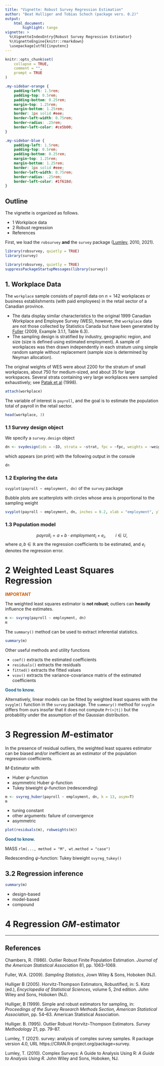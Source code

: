 ```yaml
---
title: "Vignette: Robust Survey Regression Estimation"
author: "Beat Hulliger and Tobias Schoch (package vers. 0.2)"
output:
    html_document:
        highlight: tango
vignette: >
  %\VignetteIndexEntry{Robust Survey Regression Estimator}
  %\VignetteEngine{knitr::rmarkdown}
  \usepackage[utf8]{inputenc}
---
```


```r
knitr::opts_chunk$set(
    collapse = TRUE,
    comment = "",
    prompt = TRUE
)
```

```css
.my-sidebar-orange {
    padding-left: 1.5rem;
    padding-top: 0.5rem;
    padding-bottom: 0.25rem;
    margin-top: 1.25rem;
    margin-bottom: 1.25rem;
    border: 1px solid #eee;
    border-left-width: 0.75rem;
    border-radius: .25rem;
    border-left-color: #ce5b00;
}

.my-sidebar-blue {
    padding-left: 1.5rem;
    padding-top: 0.5rem;
    padding-bottom: 0.25rem;
    margin-top: 1.25rem;
    margin-bottom: 1.25rem;
    border: 1px solid #eee;
    border-left-width: 0.75rem;
    border-radius: .25rem;
    border-left-color: #1f618d;
}
```

## Outline

The vignette is organized as follows.

 - 1 Workplace data
 - 2 Robust regression
 - References


First, we load the `robsurvey` **and** the `survey` package ([Lumley](#biblio), 2010, 2021).

```r
library(robsurvey, quietly = TRUE)
library(survey)
```

```r
library(robsurvey, quietly = TRUE)
suppressPackageStartupMessages(library(survey))
```


## 1. Workplace Data
The `workplace` sample consists of payroll data on $n=142$ workplaces or business establishments (with paid employees) in the retail sector of a Canadian province.

 - The data display similar characteristics to the original 1999 Canadian Workplace and Employee Survey (WES), however, the `workplace` data are not those collected by Statistics Canada but have been generated by [Fuller](#biblio) (2009, Example 3.1.1, Table 6.3).
 - The sampling design is stratified by industry, geographic region, and size (size is defined using estimated employment). A sample of workplaces was then drawn independently in each stratum using simple random sample without replacement (sample size is determined by Neyman allocation).

The original weights of WES were about 2200 for the stratum of small workplaces, about 750 for medium-sized, and about 35 for large workspaces. Several strata containing very large workplaces were sampled exhaustively; see [Patak et al](#biblio) (1998).

```r
attach(workplace)
```

The variable of interest is `payroll`, and the goal is to estimate the population total of payroll in the retail sector.

```r
head(workplace, 3)
```

### 1.1 Survey design object
We specify a `survey.design` object

```r
dn <- svydesign(ids = ~ID, strata = ~strat, fpc = ~fpc, weights = ~weight, data = workplace)
```

which appears (on print) with the following output in the console
```r
dn
```

### 1.2 Exploring the data

`svyplot(payroll ~ employment, dn)` of the `survey` package

Bubble plots are scatterplots with circles whose area is proportional to the sampling weight


```r
svyplot(payroll ~ employment, dn, inches = 0.2, xlab = "employment", ylab = "payroll")
```

### 1.3 Population model

$$\begin{equation}
payroll_i = a + b \cdot employment_i + e_i, \qquad i \in U,
\end{equation}$$
where $a,b \in \mathbb{R}$ are the regression coefficients to be estimated, and $e_i$ denotes the regression error.

# 2 Weighted Least Squares Regression

<div class="my-sidebar-orange">
<p style="color: #ce5b00;">
**IMPORTANT**
</p>
<p>
The weighted least squares estimator is **not robust**; outliers can **heavily** influence the estimates.
</p>
</div>

```r
m <- svyreg(payroll ~ employment, dn)
m
```

The `summary()` method can be used to extract inferential statistics.

```r
summary(m)
```

Other useful methods and utility functions

* `coef()` extracts the estimated coefficients
* `residuals()` extracts the residuals
* `fitted()` extracts the fitted values
* `vcov()` extracts the variance-covariance matrix of the estimated coefficients

<div class="my-sidebar-blue">
<p style="color: #1f618d;">
**Good to know.**
</p>
<p>Alternatively, linear models can be fitted by weighted least squares with the `svyglm()` function in the `survey` package. The `summary()` method for `svyglm` differs from ours insofar that it does not compute `Pr(>|t|)` but the probability under the assumption of the Gaussian distribution.
</p>
</div>


# 3 Regression *M*-estimator
In the presence of residual outliers, the weighted least squares estimator can be biased and/or inefficient as an estimator of the population regression coefficients.

*M*-Estimator with

* Huber $\psi$-function
* asymmetric Huber $\psi$-function
* Tukey biweight $\psi$-function (redescending)

```r
m <- svyreg_huber(payroll ~ employment, dn, k = 13, asym=T)
m
```

* tuning constant
* other arguments: failure of convergence
* asymmetric

```r
plot(residuals(m), robweights(m))
```

<div class="my-sidebar-blue">
<p style="color: #1f618d;">
**Good to know.**
</p>
<p>MASS `rlm(..., method = "M", wt.method = "case")`
</p>
</div>


Redescending $\psi$-function: Tukey biweight `svyreg_tukey()`


## 3.2 Regression inference
```r
summary(m)
```

* design-based
* model-based
* compound

# 4 Regression *GM*-estimator


---





## References {#biblio}

Chambers, R. (1986). Outlier Robust Finite Population Estimation. *Journal of the American Statistical Association* 81, pp. 1063–1069.

Fuller, W.A. (2009). *Sampling Statistics*, Jown Wiley & Sons, Hoboken (NJ).

Hulliger B (2005). Horvitz-Thompson Estimators, Robustified, in: S. Kotz (ed.), *Encyclopedia of Statistical Sciences*, volume 5, 2nd edition. John Wiley and Sons, Hoboken (NJ).

Hulliger, B (1999). Simple and robust estimators for sampling, in: *Proceedings of the Survey Research Methods Section, American Statistical Association*, pp. 54–63. American Statistical Association.

Hulliger. B. (1995). Outlier Robust Horvitz–Thompson Estimators. *Survey Methodology* 21, pp. 79–87.

Lumley, T (2021). survey: analysis of complex survey samples. R package version 4.0, URL https://CRAN.R-project.org/package=survey.

Lumley, T. (2010). Complex Surveys: A Guide to Analysis Using R: *A Guide to Analysis Using R*. John Wiley and Sons, Hoboken, NJ.
